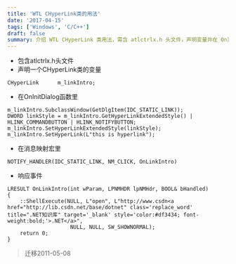 ```yaml
---
title: 'WTL CHyperLink类的用法'
date: '2017-04-15'
tags: ['Windows', 'C/C++']
draft: false
summary: 介绍 WTL CHyperLink 类用法，需含 atlctrlx.h 头文件，声明变量并在 OnInitDialog 函数中进行子类化等操作，在消息映射宏中响应事件，可实现点击链接打开指定网页。 
---
```


* 包含atlctrlx.h头文件 
* 声明一个CHyperLink类的变量
```
CHyperLink		m_linkIntro;
```
* 在OnInitDialog函数里
```
m_linkIntro.SubclassWindow(GetDlgItem(IDC_STATIC_LINK));
DWORD linkStyle = m_linkIntro.GetHyperLinkExtendedStyle() | HLINK_COMMANDBUTTON | HLINK_NOTIFYBUTTON;
m_linkIntro.SetHyperLinkExtendedStyle(linkStyle);
m_linkIntro.SetHyperLink(L"this is hyperlink");
```
* 在消息映射宏里
```
NOTIFY_HANDLER(IDC_STATIC_LINK, NM_CLICK, OnLinkIntro)
```
* 响应事件
```
LRESULT OnLinkIntro(int wParam, LPNMHDR lpNMHdr, BOOL& bHandled)
{
    ::ShellExecute(NULL, L"open", L"http://www.csdn<a href="http://lib.csdn.net/base/dotnet" class='replace_word' title=".NET知识库" target='_blank' style='color:#df3434; font-weight:bold;'>.NET</a>",
                    NULL, NULL, SW_SHOWNORMAL);
    return 0;
}
```
> 迁移2011-05-08